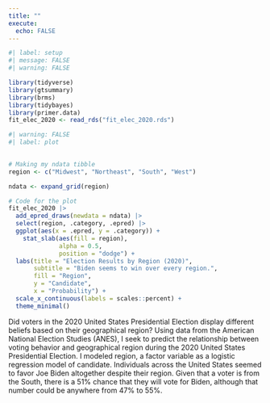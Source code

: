 ```yaml
---
title: ""
execute: 
  echo: FALSE
---
```


```r
#| label: setup
#| message: FALSE
#| warning: FALSE

library(tidyverse)
library(gtsummary)
library(brms)
library(tidybayes)
library(primer.data)
fit_elec_2020 <- read_rds("fit_elec_2020.rds")
```


```r
#| warning: FALSE
#| label: plot
 

# Making my ndata tibble
region <- c("Midwest", "Northeast", "South", "West")

ndata <- expand_grid(region)

# Code for the plot
fit_elec_2020 |>
  add_epred_draws(newdata = ndata) |>
  select(region, .category, .epred) |>
  ggplot(aes(x = .epred, y = .category)) +
    stat_slab(aes(fill = region),
              alpha = 0.5,
              position = "dodge") +
  labs(title = "Election Results by Region (2020)",
       subtitle = "Biden seems to win over every region.",
       fill = "Region",
       y = "Candidate",
       x = "Probability") +
  scale_x_continuous(labels = scales::percent) + 
  theme_minimal()
```

Did voters in the 2020 United States Presidential Election display different beliefs based on their geographical region? Using data from the American National Election Studies (ANES), I seek to predict the relationship between voting behavior and geographical region during the 2020 United States Presidential Election. I modeled region, a factor variable as a logistic regression model of candidate. Individuals across the United States seemed to favor Joe Biden altogether despite their region. Given that a voter is from the South, there is a 51% chance that they will vote for Biden, although that number could be anywhere from 47% to 55%.


